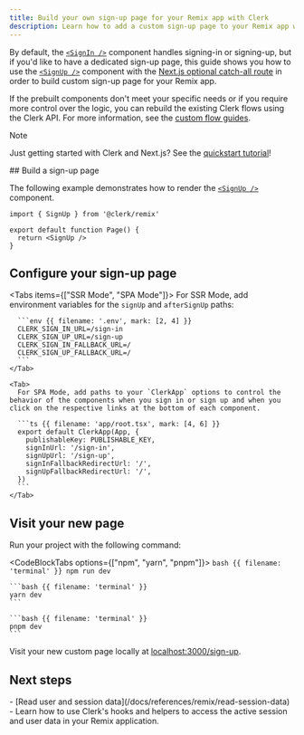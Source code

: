 ```yaml
---
title: Build your own sign-up page for your Remix app with Clerk
description: Learn how to add a custom sign-up page to your Remix app with Clerk's prebuilt components.
---
```


By default, the [`<SignIn />`](/docs/references/remix/custom-sign-in-or-up-page) component handles signing-in or signing-up, but if you'd like to have a dedicated sign-up page, this guide shows you how to use the [`<SignUp />`](/docs/components/authentication/sign-up) component with the [Next.js optional catch-all route](https://reactrouter.com/en/main/route/route#optional-segments) in order to build custom sign-up page for your Remix app.

If the prebuilt components don't meet your specific needs or if you require more control over the logic, you can rebuild the existing Clerk flows using the Clerk API. For more information, see the [custom flow guides](/docs/custom-flows/overview).

> [!NOTE]
> Just getting started with Clerk and Next.js? See the [quickstart tutorial](/docs/quickstarts/remix)!

<Steps>
  ## Build a sign-up page

  The following example demonstrates how to render the [`<SignUp />`](/docs/components/authentication/sign-up) component.

  ```tsx {{ filename: 'app/routes/sign-up.$.tsx' }}
  import { SignUp } from '@clerk/remix'

  export default function Page() {
    return <SignUp />
  }
  ```

  ## Configure your sign-up page

  <Tabs items={["SSR Mode", "SPA Mode"]}>
    <Tab>
      For SSR Mode, add environment variables for the `signUp` and `afterSignUp` paths:

      ```env {{ filename: '.env', mark: [2, 4] }}
      CLERK_SIGN_IN_URL=/sign-in
      CLERK_SIGN_UP_URL=/sign-up
      CLERK_SIGN_IN_FALLBACK_URL=/
      CLERK_SIGN_UP_FALLBACK_URL=/
      ```
    </Tab>

    <Tab>
      For SPA Mode, add paths to your `ClerkApp` options to control the behavior of the components when you sign in or sign up and when you click on the respective links at the bottom of each component.

      ```ts {{ filename: 'app/root.tsx', mark: [4, 6] }}
      export default ClerkApp(App, {
        publishableKey: PUBLISHABLE_KEY,
        signInUrl: '/sign-in',
        signUpUrl: '/sign-up',
        signInFallbackRedirectUrl: '/',
        signUpFallbackRedirectUrl: '/',
      })
      ```
    </Tab>
  </Tabs>

  ## Visit your new page

  Run your project with the following command:

  <CodeBlockTabs options={["npm", "yarn", "pnpm"]}>
    ```bash {{ filename: 'terminal' }}
    npm run dev
    ```

    ```bash {{ filename: 'terminal' }}
    yarn dev
    ```

    ```bash {{ filename: 'terminal' }}
    pnpm dev
    ```
  </CodeBlockTabs>

  Visit your new custom page locally at [localhost:3000/sign-up](http://localhost:3000/sign-up).
</Steps>

## Next steps

<Cards>
  - [Read user and session data](/docs/references/remix/read-session-data)
  - Learn how to use Clerk's hooks and helpers to access the active session and user data in your Remix application.
</Cards>
